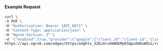 #### Example Request

```bash
curl \
-X PUT \
-H "Authorization: Bearer {API_KEY}" \
-H "Content-Type: application/json" \
-H "Ngrok-Version: 2" \
-d '{"enabled":true,"provider":{"google":{"client_id":"client-id","client_secret":"client-secret","email_addresses":["alan@example.com"],"scopes":["profile","email","https://www.googleapis.com/auth/userinfo.email"]}}}' \
https://api.ngrok.com/edges/https/edghts_32ELHrvXmWOEMyK5QpuXbRuW5Ui/routes/edghtsrt_32ELHou9vDwuOB2vbTmv88n1ASE/oauth
```
